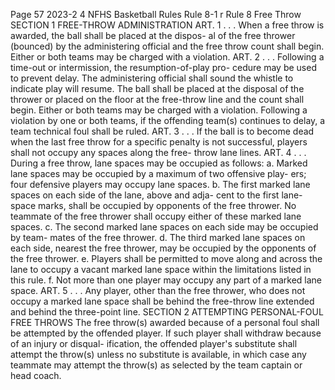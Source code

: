 Page 57 2023-2 4 NFHS Basketball Rules Rule 8-1 r Rule 8 Free Throw SECTION 1 FREE-THROW ADMINISTRATION ART. 1 . . . When a free throw is awarded, the ball shall be placed at the dispos- al of the free thrower (bounced) by the administering official and the free throw count shall begin. Either or both teams may be charged with a violation. ART. 2 . . . Following a time-out or intermission, the resumption-of-play pro- cedure may be used to prevent delay. The administering official shall sound the whistle to indicate play will resume. The ball shall be placed at the disposal of the thrower or placed on the floor at the free-throw line and the count shall begin. Either or both teams may be charged with a violation. Following a violation by one or both teams, if the offending team(s) continues to delay, a team technical foul shall be ruled. ART. 3 . . . If the ball is to become dead when the last free throw for a specific penalty is not successful, players shall not occupy any spaces along the free- throw lane lines. ART. 4 . . . During a free throw, lane spaces may be occupied as follows: a. Marked lane spaces may be occupied by a maximum of two offensive play- ers; four defensive players may occupy lane spaces. b. The first marked lane spaces on each side of the lane, above and adja- cent to the first lane-space marks, shall be occupied by opponents of the free thrower. No teammate of the free thrower shall occupy either of these marked lane spaces. c. The second marked lane spaces on each side may be occupied by team- mates of the free thrower. d. The third marked lane spaces on each side, nearest the free thrower, may be occupied by the opponents of the free thrower. e. Players shall be permitted to move along and across the lane to occupy a vacant marked lane space within the limitations listed in this rule. f. Not more than one player may occupy any part of a marked lane space. ART. 5 . . . Any player, other than the free thrower, who does not occupy a marked lane space shall be behind the free-throw line extended and behind the three-point line. SECTION 2 ATTEMPTING PERSONAL-FOUL FREE THROWS The free throw(s) awarded because of a personal foul shall be attempted by the offended player. If such player shall withdraw because of an injury or disqual- ification, the offended player's substitute shall attempt the throw(s) unless no substitute is available, in which case any teammate may attempt the throw(s) as selected by the team captain or head coach.
